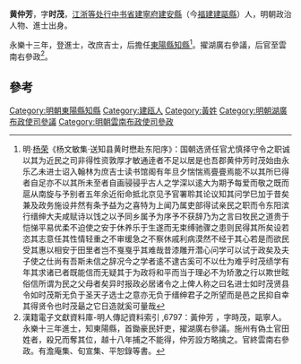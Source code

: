 '''黄仲芳'''，字'''时茂'''，[[江浙等处行中书省|江浙等处行中书省]][[建寧府|建寧府]][[建安縣|建安縣]]（今[[福建|福建]][[建甌縣|建甌縣]]）人，明朝政治人物、進士出身。

永樂十三年，登進士，改庶吉士，后擔任[[東陽縣|東陽縣]][[知縣|知縣]]<ref>明·[[杨荣|杨荣]]《杨文敏集·送知县黄时懋赴东阳序》：国朝选贤任官尤慎择守令之职诚以其为近民之司非得性资敦厚才敏通逹者不足以居是也吾郡黄仲芳时茂始由永乐乙未进士诏入翰林为庶吉士读书馆阁有年旦夕惴惴焉亹亹焉能不以其所巳得者自足亦不以其所未至者自画骎骎乎古人之学深以逺大为期予每爱而敬之既而扈从南旋与予别者五年余近衔命抵北京见予官署聆其论议知其问学巳加于昔矣兼及政务施设井然有条予益为之喜特为上闻乃属吏部得试亲民之职而令东阳滨行缙绅大夫咸赋诗以饯之以予同乡属予为序予不获辞乃为之言曰牧民之道贵于恺悌平易优柔不迫使之安于休养乐于生遂而无束缚驰骤之患则民得其所矣设若恣其志意任其性情轻重之不审缓急之不察休戚利病漠然不经于其心若是而欲民受其惠以相安于田里者岂不戛戛乎其难哉昔漆雕开濳心问学可以试于政矣及夫子使之仕尚有吾斯未信之辞况今之学者逺不逮古奚可不以仕为难乎时茂绩学有年其求诸已者既能信而无疑其于为政将和平而当于理必不为矫激之行以欺世眩俗信所谓为民之父母者矣异时报政必居诸令之上俾人称之曰名进士如时茂贤县令如时茂斯无负于圣天子选士之意亦无负于缙绅君子之所望而是邑之民抑自幸其得贤令也时茂朂之它日造就奚可量哉</ref>。擢湖廣右參議，后官至雲南右參政<ref>漢籍電子文獻資料庫-明人傳記資料索引 ,6797：黃仲芳 ，字時茂，甌寧人。永樂十三年進士，知東陽縣，首鋤豪民奸吏，擢湖廣右參議。施州有偽土官田姓者，殺兄而奪其位，越十八年捕之不能得，仲芳設方略擒之。官終雲南右參政。有澹庵集、旬宣集、平恕錄等書。</ref>。
	
==參考==
{{reflist}}
{{明朝人物小作品}}
{{永樂十三年乙未科殿試金榜}}
[[Category:明朝東陽縣知縣|Category:明朝東陽縣知縣]]
[[Category:建瓯人|Category:建瓯人]]
[[Category:黃姓|Category:黃姓]]
[[Category:明朝湖廣布政使司參議|Category:明朝湖廣布政使司參議]]
[[Category:明朝雲南布政使司參政|Category:明朝雲南布政使司參政]]